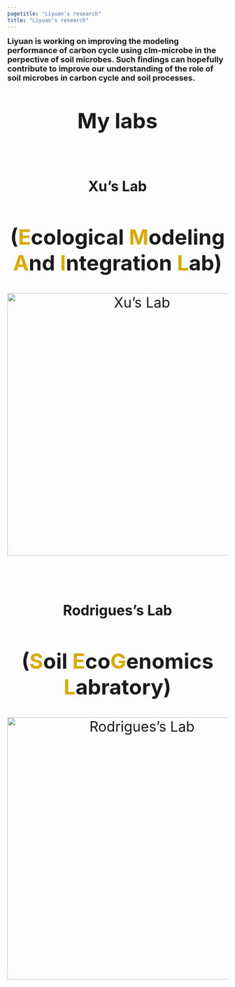 ```yaml
---
pagetitle: "Liyuan's research"
title: "Liyuan's research"
---
```

<left> <font size=4x> **Liyuan is working on improving the modeling performance of carbon cycle using clm-microbe in the perpective of soil microbes. Such findings can hopefully contribute to improve our understanding of the role of soil microbes in carbon cycle and soil processes.**
<br>
<br>
<center> ## <font size=8x> **My labs**
<center> ## <font size =6x> **Xu's Lab**
## (<font color="#DAAA00"><font size =18x></font>**E**</font>cological <font color="#DAAA00">**M**</font>odeling <font color="#DAAA00">**A**</font>nd <font color="#DAAA00">**I**</font>ntegration <font color="#DAAA00">**L**</font>ab) {-}
[![Xu's Lab](img/email.png){width=600px}](http://sci.sdsu.edu/emaillab/)
<br>
<br>
<center> ## <font size =6x> **Rodrigues's Lab**

## (<font color="#DAAA00"><font size =18x></font>**S**</font>oil <font color="#DAAA00">**E**</font>co**<font color="#DAAA00">G**</font>enomics <font color="#DAAA00">**L**</font>abratory) {-}
[![Rodrigues's Lab](img/sel.png){width=600px}](http://rodrigues.ucdavis.edu/index.html)
